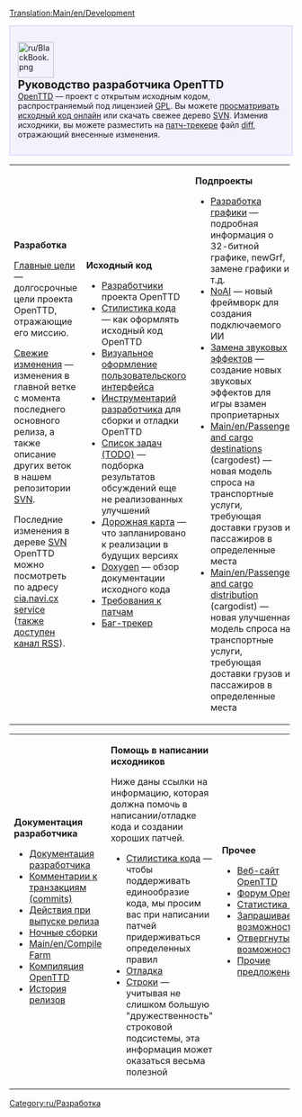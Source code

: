 {{ru/Необходимо сделать|поправить ссылки после перевода соответствующих страниц}}
[[Translation:Main/en/Development]]
<div style="background-color: #f1f2fe; border: 1px solid #c7c8fe; margin:0; padding: 1em 1em 1em 1em; text-align:left">
[[File:ru/BlackBook.png|64px|left]]
<strong style="font-size:1.4em; display:block">Руководство разработчика OpenTTD</strong>
[[Main/ru/OpenTTD|OpenTTD]] &mdash; проект с открытым исходным кодом, распространяемый под лицензией [http://www.gnu.org/copyleft/gpl.html GPL]. Вы можете [http://svn.openttd.org/ просматривать исходный код онлайн] или скачать свежее дерево [[Main/ru/Часто задаваемые вопросы разработчика|SVN]]. Изменив исходники, вы можете разместить на [http://bugs.openttd.org патч-трекере] файл [[Main/en/Часто задаваемые вопросы разработчика/Ru#.D0.9A.D0.B0.D0.BA .D1.81.D0.B4.D0.B5.D0.BB.D0.B0.D1.82.D1.8C diff-.D1.84.D0.B0.D0.B9.D0.BB.2C .D1.87.D1.82.D0.BE.D0.B1.D1.8B .D0.BF.D0.BE.D0.B4.D0.B5.D0.BB.D0.B8.D1.82.D1.8C.D1.81.D1.8F .D0.B8.D0.B7.D0.BC.D0.B5.D0.BD.D0.B5.D0.BD.D0.B8.D1.8F.D0.BC.D0.B8 .D1.81 .D0.B4.D1.80.D1.83.D0.B3.D0.B8.D0.BC.D0.B8.3F|diff]], отражающий внесенные изменения.
</div>
{| cellspacing="3" class="mainpagetable" align="center" cellpadding="10px" style="background-color: #E7EBFF; border: 1px solid #c7c8fe; margin:0; border-top:none; padding:0"
|- valign="top" 
|width="33%"|
<font size="3">'''Разработка'''</font> <!-----------------------Development--------->

[[Main/en/Objectives|Главные цели]] &mdash; долгосрочные цели проекта OpenTTD, отражающие его миссию.

[[Main/ru/Недавние и последние события|Свежие изменения]] &mdash; изменения в главной ветке с момента последнего основного релиза, а также описание других веток в нашем репозитории [[Main/ru/Часто задаваемые вопросы разработчика|SVN]].

Последние изменения в дереве [[Main/ru/Часто задаваемые вопросы разработчика|SVN]] OpenTTD можно посмотреть по адресу [http://cia.navi.cx/stats/project/OpenTTD cia.navi.cx service] ([http://cia.navi.cx/stats/project/OpenTTD/.rss?ver=2&medium=unquoted&limit=15 также доступен канал RSS]).

|width="33%"|
<font size="3">'''Исходный код'''</font>  <!-----------------------Coding--------->

*[[Main/en/Developers|Разработчики]] проекта OpenTTD
*[[Main/en/Coding style|Стилистика кода]] &mdash; как оформлять исходный код OpenTTD
*[[Main/en/GUI Style Guide|Визуальное оформление пользовательского интерфейса]]
*[[Main/en/Coding Tools|Инструментарий разработчика]] для сборки и отладки OpenTTD
*[[Main/en/Todo list|Список задач (TODO)]] &mdash; подборка результатов обсуждений еще не реализованных улучшений
*[[Main/en/Roadmap|Дорожная карта]] &mdash; что запланировано к реализации в будущих версиях
*[http://docs.openttd.org Doxygen] &mdash; обзор документации исходного кода
*[[Main/en/Patch Checklist|Требования к патчам]]
*[http://bugs.openttd.org/ Баг-трекер]

|width="33%"|
<font size="3">'''Подпроекты'''</font> <!-----------------------Subprojects--------->

*[[Main/ru/Разработка графики|Разработка графики]] &mdash; подробная информация о 32-битной графике, newGrf, замене графики и т.д.
*[[Main/en/AI:Main Page|NoAI]] &mdash; новый фреймворк для создания подключаемого ИИ
*[[Main/ru/Замена звуковых эффектов|Замена звуковых эффектов]] &mdash; создание новых звуковых эффектов для игры взамен проприетарных
*[[Main/en/Passenger and cargo destinations]] (cargodest) &mdash; новая модель спроса на транспортные услуги, требующая доставки грузов и пассажиров в определенные места
*[[Main/en/Passenger and cargo distribution]] (cargodist) &mdash; новая улучшенная модель спроса на транспортные услуги, требующая доставки грузов и пассажиров в определенные места

|}  <!------------- 3th part ------------->
{| cellspacing="3" class="mainpagetable" align="center" cellpadding="10px" style="background-color: #E7EBFF; border: 1px solid #c7c8fe; margin:0; border-top:none; padding:0; margin-bottom:2em"
|- valign="top"
|width="33%"|
<font size="3">'''Документация разработчика'''</font>  <!---------Development documentation--------->

*[[Main/ru/Документация разработчика|Документация разработчика]]
*[[Main/en/Coding style#Commit message|Комментарии к транзакциям (commits)]]
*[[Main/en/Doing an OpenTTD release|Действия при выпуске релиза]]
*[[Main/ru/Версия разработчиков|Ночные сборки]]
*[[Main/en/Compile Farm]]
*[[Category/ru/Компиляция OpenTTD|Компиляция OpenTTD]]
*[[Main/ru/История релизов OpenTTD|История релизов]]

|width="33%"|
<font size="3">'''Помощь в написании исходников'''</font>  <!------------- Help with coding ------------->

Ниже даны ссылки на информацию, которая должна помочь в написании/отладке кода и создании хороших патчей.
*[[Main/en/Coding style|Стилистика кода]] &mdash; чтобы поддерживать единообразие кода, мы просим вас при написании патчей придерживаться определенных правил
*[[Main/en/Debugging|Отладка]]
*[[Main/en/Strings|Строки]] &mdash; учитывая не слишком большую "дружественность" строковой подсистемы, эта информация может оказаться весьма полезной

|width="33%"|
<font size="3">'''Прочее'''</font>  <!------------- Miscellaneous ------------->

* [http://www.openttd.org Веб-сайт OpenTTD]
* [http://www.tt-forums.net/viewforum.php?f=55 Форум OpenTTD]
* [http://cia.vc/stats/project/OpenTTD Статистика CIA]
* [[Main/ru/Запрашиваемые возможности|Запрашиваемые возможности]]
* [[Main/en/Rejected features|Отвергнутые возможности]]
* [[Main/en/Miscellaneous suggestions|Прочие предложения]]
|}


[[Category:ru/Разработка]]